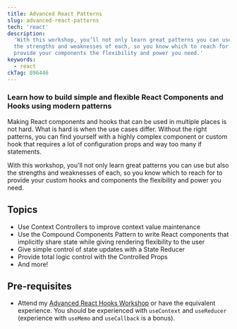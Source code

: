 ```yaml
---
title: Advanced React Patterns
slug: advanced-react-patterns
tech: 'react'
description:
  'With this workshop, you’ll not only learn great patterns you can use but also
  the strengths and weaknesses of each, so you know which to reach for to
  provide your components the flexibility and power you need.'
keywords:
  - react
ckTag: 896446
---
```


### Learn how to build simple and flexible React Components and Hooks using modern patterns

Making React components and hooks that can be used in multiple places is not
hard. What is hard is when the use cases differ. Without the right patterns, you
can find yourself with a highly complex component or custom hook that requires a
lot of configuration props and way too many if statements.

With this workshop, you'll not only learn great patterns you can use but also
the strengths and weaknesses of each, so you know which to reach for to provide
your custom hooks and components the flexibility and power you need.

## Topics

- Use Context Controllers to improve context value maintenance
- Use the Compound Components Pattern to write React components that implicitly
  share state while giving rendering flexibility to the user
- Give simple control of state updates with a State Reducer
- Provide total logic control with the Controlled Props
- And more!

## Pre-requisites

- Attend my [Advanced React Hooks Workshop](/workshops/advanced-react-hooks) or
  have the equivalent experience. You should be experienced with `useContext`
  and `useReducer` (experience with `useMemo` and `useCallback` is a bonus).
